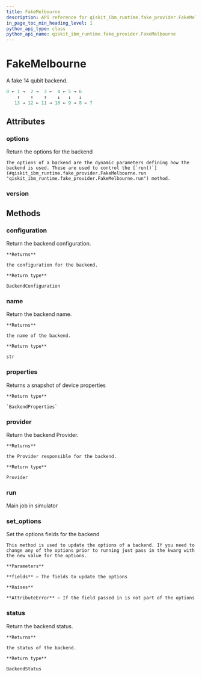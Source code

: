 ```yaml
---
title: FakeMelbourne
description: API reference for qiskit_ibm_runtime.fake_provider.FakeMelbourne
in_page_toc_min_heading_level: 1
python_api_type: class
python_api_name: qiskit_ibm_runtime.fake_provider.FakeMelbourne
---
```


# FakeMelbourne

<Class id="qiskit_ibm_runtime.fake_provider.FakeMelbourne" isDedicatedPage={true} github="https://github.com/Qiskit/qiskit-ibm-runtime/tree/stable/0.22/qiskit_ibm_runtime/fake_provider/backends/melbourne/fake_melbourne.py#L38-L95" signature="FakeMelbourne">
  A fake 14 qubit backend.

  ```python
  0 ← 1 →  2 →  3 ←  4 ← 5 → 6
      ↑    ↑    ↑    ↓   ↓   ↓
     13 → 12 ← 11 → 10 ← 9 → 8 ← 7
  ```

  ## Attributes

  ### options

  <Attribute id="qiskit_ibm_runtime.fake_provider.FakeMelbourne.options" name="options">
    Return the options for the backend

    The options of a backend are the dynamic parameters defining how the backend is used. These are used to control the [`run()`](#qiskit_ibm_runtime.fake_provider.FakeMelbourne.run "qiskit_ibm_runtime.fake_provider.FakeMelbourne.run") method.
  </Attribute>

  ### version

  <Attribute id="qiskit_ibm_runtime.fake_provider.FakeMelbourne.version" name="version" attributeValue="1" />

  ## Methods

  ### configuration

  <Function id="qiskit_ibm_runtime.fake_provider.FakeMelbourne.configuration" name="configuration" signature="configuration()">
    Return the backend configuration.

    **Returns**

    the configuration for the backend.

    **Return type**

    BackendConfiguration
  </Function>

  ### name

  <Function id="qiskit_ibm_runtime.fake_provider.FakeMelbourne.name" name="name" signature="name()">
    Return the backend name.

    **Returns**

    the name of the backend.

    **Return type**

    str
  </Function>

  ### properties

  <Function id="qiskit_ibm_runtime.fake_provider.FakeMelbourne.properties" name="properties" github="https://github.com/Qiskit/qiskit-ibm-runtime/tree/stable/0.22/qiskit_ibm_runtime/fake_provider/backends/melbourne/fake_melbourne.py#L89-L95" signature="properties()">
    Returns a snapshot of device properties

    **Return type**

    `BackendProperties`
  </Function>

  ### provider

  <Function id="qiskit_ibm_runtime.fake_provider.FakeMelbourne.provider" name="provider" signature="provider()">
    Return the backend Provider.

    **Returns**

    the Provider responsible for the backend.

    **Return type**

    Provider
  </Function>

  ### run

  <Function id="qiskit_ibm_runtime.fake_provider.FakeMelbourne.run" name="run" signature="run(run_input, **kwargs)">
    Main job in simulator
  </Function>

  ### set\_options

  <Function id="qiskit_ibm_runtime.fake_provider.FakeMelbourne.set_options" name="set_options" signature="set_options(**fields)">
    Set the options fields for the backend

    This method is used to update the options of a backend. If you need to change any of the options prior to running just pass in the kwarg with the new value for the options.

    **Parameters**

    **fields** – The fields to update the options

    **Raises**

    **AttributeError** – If the field passed in is not part of the options
  </Function>

  ### status

  <Function id="qiskit_ibm_runtime.fake_provider.FakeMelbourne.status" name="status" signature="status()">
    Return the backend status.

    **Returns**

    the status of the backend.

    **Return type**

    BackendStatus
  </Function>
</Class>

